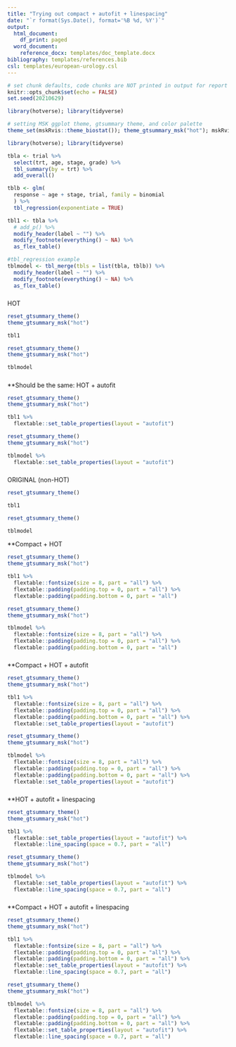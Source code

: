 ```yaml
---
title: "Trying out compact + autofit + linespacing"
date: "`r format(Sys.Date(), format='%B %d, %Y')`"
output:
  html_document:
    df_print: paged
  word_document:
    reference_docx: templates/doc_template.docx
bibliography: templates/references.bib
csl: templates/european-urology.csl
---
```


```r
# set chunk defaults, code chunks are NOT printed in output for report
knitr::opts_chunk$set(echo = FALSE)
set.seed(20210629)
```

```r
library(hotverse); library(tidyverse)

# setting MSK ggplot theme, gtsummary theme, and color palette
theme_set(mskRvis::theme_biostat()); theme_gtsummary_msk("hot"); mskRvis::set_msk_palette()

```

```r
library(hotverse); library(tidyverse)

tbla <- trial %>%
  select(trt, age, stage, grade) %>%
  tbl_summary(by = trt) %>%
  add_overall()

tblb <- glm(
  response ~ age + stage, trial, family = binomial
  ) %>%
  tbl_regression(exponentiate = TRUE)

tbl1 <- tbla %>%
  # add_p() %>%
  modify_header(label ~ "") %>%
  modify_footnote(everything() ~ NA) %>%
  as_flex_table()

#tbl_regression example
tblmodel <- tbl_merge(tbls = list(tbla, tblb)) %>%
  modify_header(label ~ "") %>%
  modify_footnote(everything() ~ NA) %>%
  as_flex_table()

```

#####
HOT 

```r
reset_gtsummary_theme()
theme_gtsummary_msk("hot")

tbl1 
```
 
```r
reset_gtsummary_theme()
theme_gtsummary_msk("hot")

tblmodel
```

#####
**Should be the same:
HOT + autofit

```r
reset_gtsummary_theme()
theme_gtsummary_msk("hot")

tbl1 %>%
  flextable::set_table_properties(layout = "autofit")
```
 
```r
reset_gtsummary_theme()
theme_gtsummary_msk("hot")

tblmodel %>%
  flextable::set_table_properties(layout = "autofit")
```

#####

ORIGINAL (non-HOT)

```r
reset_gtsummary_theme()

tbl1
```

```r
reset_gtsummary_theme()

tblmodel
```

**Compact + HOT
```r
reset_gtsummary_theme()
theme_gtsummary_msk("hot")

tbl1 %>%
  flextable::fontsize(size = 8, part = "all") %>%
  flextable::padding(padding.top = 0, part = "all") %>%
  flextable::padding(padding.bottom = 0, part = "all")

```
```r
reset_gtsummary_theme()
theme_gtsummary_msk("hot")

tblmodel %>%
  flextable::fontsize(size = 8, part = "all") %>%
  flextable::padding(padding.top = 0, part = "all") %>%
  flextable::padding(padding.bottom = 0, part = "all")
```

#####

**Compact + HOT + autofit
```r
reset_gtsummary_theme()
theme_gtsummary_msk("hot")

tbl1 %>%
  flextable::fontsize(size = 8, part = "all") %>%
  flextable::padding(padding.top = 0, part = "all") %>%
  flextable::padding(padding.bottom = 0, part = "all") %>%
  flextable::set_table_properties(layout = "autofit")
```
```r
reset_gtsummary_theme()
theme_gtsummary_msk("hot")

tblmodel %>%
  flextable::fontsize(size = 8, part = "all") %>%
  flextable::padding(padding.top = 0, part = "all") %>%
  flextable::padding(padding.bottom = 0, part = "all") %>%
  flextable::set_table_properties(layout = "autofit")
```

#####

**HOT + autofit + linespacing
```r
reset_gtsummary_theme()
theme_gtsummary_msk("hot")

tbl1 %>%
  flextable::set_table_properties(layout = "autofit") %>%
  flextable::line_spacing(space = 0.7, part = "all")
```
```r
reset_gtsummary_theme()
theme_gtsummary_msk("hot")

tblmodel %>%
  flextable::set_table_properties(layout = "autofit") %>%
  flextable::line_spacing(space = 0.7, part = "all")
```

#####

**Compact + HOT + autofit + linespacing
```r
reset_gtsummary_theme()
theme_gtsummary_msk("hot")

tbl1 %>%
  flextable::fontsize(size = 8, part = "all") %>%
  flextable::padding(padding.top = 0, part = "all") %>%
  flextable::padding(padding.bottom = 0, part = "all") %>%
  flextable::set_table_properties(layout = "autofit") %>%
  flextable::line_spacing(space = 0.7, part = "all")
```
```r
reset_gtsummary_theme()
theme_gtsummary_msk("hot")

tblmodel %>%
  flextable::fontsize(size = 8, part = "all") %>%
  flextable::padding(padding.top = 0, part = "all") %>%
  flextable::padding(padding.bottom = 0, part = "all") %>%
  flextable::set_table_properties(layout = "autofit") %>%
  flextable::line_spacing(space = 0.7, part = "all")
```

